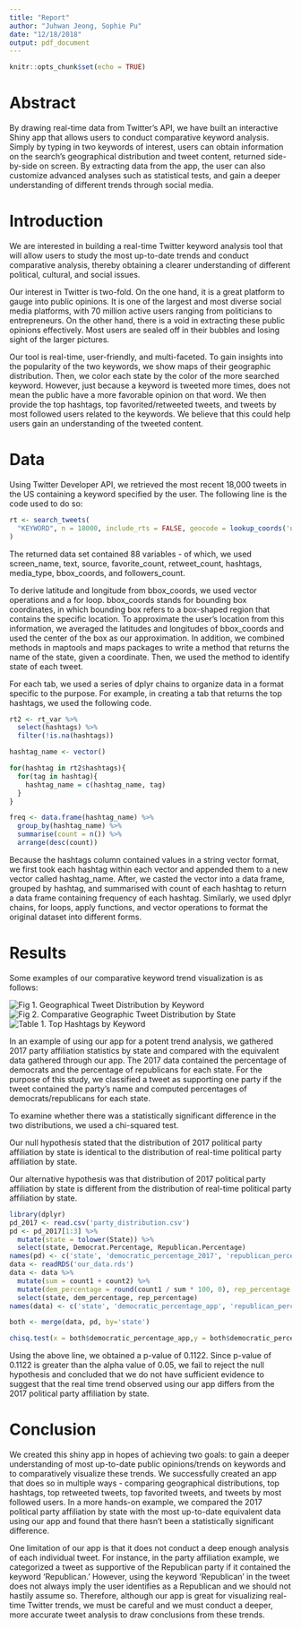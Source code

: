 ```yaml
---
title: "Report"
author: "Juhwan Jeong, Sophie Pu"
date: "12/18/2018"
output: pdf_document
---
```


```r
knitr::opts_chunk$set(echo = TRUE)
```

# Abstract

By drawing real-time data from Twitter’s API, we have built an interactive Shiny app that allows users to conduct comparative keyword analysis. Simply by typing in two keywords of interest, users can obtain information on the search’s geographical distribution and tweet content, returned side-by-side on screen. By extracting data from the app, the user can also customize advanced analyses such as statistical tests, and gain a deeper understanding of different trends through social media.

# Introduction

We are interested in building a real-time Twitter keyword analysis tool that will allow users to study the most up-to-date trends and conduct comparative analysis, thereby obtaining a clearer understanding of different political, cultural, and social issues.

Our interest in Twitter is two-fold. On the one hand, it is a great platform to gauge into public opinions. It is one of the largest and most diverse social media platforms, with 70 million active users ranging from politicians to entrepreneurs. On the other hand, there is a void in extracting these public opinions effectively. Most users are sealed off in their bubbles and losing sight of the larger pictures.

Our tool is real-time, user-friendly, and multi-faceted. To gain insights into the popularity of the two keywords, we show maps of their geographic distribution. Then, we color each state by the color of the more searched keyword. However, just because a keyword is tweeted more times, does not mean the public have a more favorable opinion on that word. We then provide the top hashtags, top favorited/retweeted tweets, and tweets by most followed users related to the keywords. We believe that this could help users gain an understanding of the tweeted content.


# Data
Using Twitter Developer API, we retrieved the most recent 18,000 tweets in the US containing a keyword specified by the user. The following line is the code used to do so:

```r
rt <- search_tweets(
  "KEYWORD", n = 18000, include_rts = FALSE, geocode = lookup_coords('usa')
)
```

The returned data set contained 88 variables - of which, we used screen_name, text, source, favorite_count, retweet_count, hashtags, media_type, bbox_coords, and followers_count. 

To derive latitude and longitude from bbox_coords, we used vector operations and a for loop. bbox_coords stands for bounding box coordinates, in which bounding box refers to a box-shaped region that contains the specific location. To approximate the user’s location from this information, we averaged the latitudes and longitudes of bbox_coords and used the center of the box as our approximation. In addition, we combined methods in maptools and maps packages to write a method that returns the name of the state, given a coordinate. Then, we used the method to identify state of each tweet. 

For each tab, we used a series of dplyr chains to organize data in a format specific to the purpose. For example, in creating a tab that returns the top hashtags, we used the following code. 
```r
rt2 <- rt_var %>%
  select(hashtags) %>%
  filter(!is.na(hashtags))

hashtag_name <- vector()

for(hashtag in rt2$hashtags){
  for(tag in hashtag){
    hashtag_name = c(hashtag_name, tag)
  }
}

freq <- data.frame(hashtag_name) %>%
  group_by(hashtag_name) %>%
  summarise(count = n()) %>%
  arrange(desc(count))
```

Because the hashtags column contained values in a string vector format, we first took each hashtag within each vector and appended them to a new vector called hashtag_name. After, we casted the vector into a data frame, grouped by hashtag, and summarised with count of each hashtag to return a data frame containing frequency of each hashtag. Similarly, we used dplyr chains, for loops, apply functions, and vector operations to format the original dataset into different forms.

# Results
Some examples of our comparative keyword trend visualization is as follows:

![Fig 1. Geographical Tweet Distribution by Keyword](image.png)
![Fig 2. Comparative Geographic Tweet Distribution by State](image1.png)
![Table 1. Top Hashtags by Keyword](image2.png)

In an example of using our app for a potent trend analysis, we gathered 2017 party affiliation statistics by state and compared with the equivalent data gathered through our app. The 2017 data contained the percentage of democrats and the percentage of republicans for each state. For the purpose of this study, we classified a tweet as supporting one party if the tweet contained the party’s name and computed percentages of democrats/republicans for each state.

To examine whether there was a statistically significant difference in the two distributions, we used a chi-squared test.

Our null hypothesis stated that the distribution of 2017 political party affiliation by state is identical to the distribution of real-time political party affiliation by state.

Our alternative hypothesis was that distribution of 2017 political party affiliation by state is different from the distribution of real-time political party affiliation by state.

```r
library(dplyr)
pd_2017 <- read.csv('party_distribution.csv')
pd <- pd_2017[1:3] %>%
  mutate(state = tolower(State)) %>%
  select(state, Democrat.Percentage, Republican.Percentage)
names(pd) <- c('state', 'democratic_percentage_2017', 'republican_percentage_2017')
data <- readRDS('our_data.rds')
data <- data %>%
  mutate(sum = count1 + count2) %>%
  mutate(dem_percentage = round(count1 / sum * 100, 0), rep_percentage = round(count2 / sum * 100, 0)) %>%
  select(state, dem_percentage, rep_percentage)
names(data) <- c('state', 'democratic_percentage_app', 'republican_percentage_app')

both <- merge(data, pd, by='state')
```

```r
chisq.test(x = both$democratic_percentage_app,y = both$democratic_percentage_2017)
```

Using the above line, we obtained a p-value of 0.1122. Since p-value of 0.1122 is greater than the alpha value of 0.05, we fail to reject the null hypothesis and concluded that we do not have sufficient evidence to suggest that the real time trend observed using our app differs from the 2017 political party affiliation by state.

# Conclusion

We created this shiny app in hopes of achieving two goals: to gain a deeper understanding of most up-to-date public opinions/trends on keywords and to comparatively visualize these trends. We successfully created an app that does so in multiple ways - comparing geographical distributions, top hashtags, top retweeted tweets, top favorited tweets, and tweets by most followed users. In a more hands-on example, we compared the 2017 political party affiliation by state with the most up-to-date equivalent data using our app and found that there hasn’t been a statistically significant difference.

One limitation of our app is that it does not conduct a deep enough analysis of each individual tweet. For instance, in the party affiliation example, we categorized a tweet as supportive of the Republican party if it contained the keyword ‘Republican.’ However, using the keyword ‘Republican’ in the tweet does not always imply the user identifies as a Republican and we should not hastily assume so. Therefore, although our app is great for visualizing real-time Twitter trends, we must be careful and we must conduct a deeper, more accurate tweet analysis to draw conclusions from these trends.


